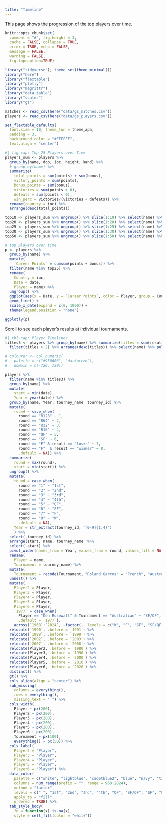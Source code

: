 ```yaml
---
title: "Timeline"
---
```


This page shows the progression of the top players over time.

```r
knitr::opts_chunk$set(
  comment = "#", fig.height = 3, 
  cache = FALSE, collapse = TRUE,
  error = TRUE, echo = FALSE,
  message = FALSE,
  warning = FALSE,
  fig.topcaption=TRUE)
```

```r
library("tidyverse"); theme_set(theme_minimal())
library("here")
library("flextable")
library("plotly")
library("magrittr")
library("data.table")
library("scales")
library("gt")

matches <- read_csv(here("data/gs_matches.csv"))
players <- read_csv(here("data/gs_players.csv"))

set_flextable_defaults(
  font.size = 10, theme_fun = theme_apa,
  padding = 3,
  background.color = "#FFFFFF",
  text.align = "center")
```

```r
#| fig-cap: Top 25 Players over Time
players_sum <- players %>%
  group_by(name, dob, ioc, height, hand) %>%
  # group_by(name) %>%
  summarize(
    total_points = sum(points) + sum(bonus),
    victory_points = sum(points),
    bonus_points = sum(bonus),
    victories = sum(points > 0),
    defeats = sum(points < 0),
    win_perc = victories/(victories + defeats)) %>%
  rename(country = ioc) %>%
  arrange(desc(total_points))

top10 <- players_sum %>% ungroup() %>% slice(1:10) %>% select(name) %>% pull()
top20 <- players_sum %>% ungroup() %>% slice(1:20) %>% select(name) %>% pull()
top25 <- players_sum %>% ungroup() %>% slice(1:25) %>% select(name) %>% pull()
top30 <- players_sum %>% ungroup() %>% slice(1:30) %>% select(name) %>% pull()
top50 <- players_sum %>% ungroup() %>% slice(1:50) %>% select(name) %>% pull()

# top players over time
p <- players %>%
  group_by(name) %>%
  mutate(
    `Career Points` = cumsum(points + bonus)) %>%
  filter(name %in% top25) %>%
  rename(
    Country = ioc,
    Date = date,
    Player = name) %>%
  ungroup() %>%
  ggplot(aes(x = Date, y = `Career Points`, color = Player, group = Country)) +
  geom_line() +
  scale_x_date(expand = c(0, 1000)) +
  theme(legend.position = "none")

ggplotly(p)
```

Scroll to see each player's results at individual tournaments.

```r
#| tbl-cap: Player Timelines
titles3 <- players %>% group_by(name) %>% summarize(titles = sum(result == "winner" & round == "F")) %>%
  filter(titles > 2) %>% arrange(desc(titles)) %>% select(name) %>% pull()

# colourer <- col_numeric(
#   palette = c("#950606", "darkgreen"),
#   domain = c(-720, 720))

players %>%
  filter(name %in% titles3) %>%
  group_by(name) %>%
  mutate(
    start = min(date),
    Year = year(date)) %>%
  group_by(name, Year, tourney_name, tourney_id) %>%
  mutate(
    round = case_when(
      round == "R128" ~ 1,
      round == "R64" ~ 2,
      round == "R32" ~ 3,
      round == "R16" ~ 4,
      round == "QF" ~ 5,
      round == "SF" ~ 6,
      round == "F" & result == "loser" ~ 7,
      round == "F"  & result == "winner" ~ 8,
      .default = NA)) %>%
  summarize(
    round = max(round),
    start = min(start)) %>%
  ungroup() %>%
  mutate(
    round = case_when(
      round == "1" ~ "1st",
      round == "2" ~ "2nd",
      round == "3" ~ "3rd",
      round == "4" ~ "4th",
      round == "5" ~ "QF",
      round == "6" ~ "SF",
      round == "7" ~ "F",
      round == "8" ~ "W",
      .default = NA),
    Year = str_extract(tourney_id, "[0-9]{1,4}")
    ) %>%
  select(-tourney_id) %>%
  arrange(start, name, tourney_name) %>%
  select(-start) %>%
  pivot_wider(names_from = Year, values_from = round, values_fill = NA) %>%
  rename(
    Player = name,
    Tournament = tourney_name) %>%
  mutate(
    Tournament = recode(Tournament, "Roland Garros" = "French", "Australian Open" = "Australian")) %>%
  unnest() %>%
  mutate(
    Player2 = Player,
    Player3 = Player,
    Player4 = Player,
    Player5 = Player,
    Player6 = Player,
    `1977` = case_when(
      Player == "Ken Rosewall" & Tournament == "Australian" ~ "SF/QF",
      .default = `1977`),
    across(`1968`:`2024`, ~factor(., levels = c("W", "F", "SF", "SF/QF", "QF", "4th", "3rd", "2nd", "1st", "")))) %>%
  relocate(`1990`, .before = `1991`) %>% 
  relocate(`1998`, .before = `1999`) %>% 
  relocate(`2002`, .before = `2003`) %>%
  relocate(`2007`, .before = `2008`) %>%
  relocate(Player2, .before = `1980`) %>% 
  relocate(Player3, .before = `1990`) %>% 
  relocate(Player4, .before = `2000`) %>% 
  relocate(Player5, .before = `2010`) %>% 
  relocate(Player6, .before = `2020`) %>%
  distinct() %>%
  gt() %>%
  cols_align(align = "center") %>%
  sub_missing(
    columns = everything(),
    rows = everything(),
    missing_text = " ") %>%
  cols_width(
    Player ~ px(200),
    Player2 ~ px(200),
    Player3 ~ px(200),
    Player4 ~ px(200),
    Player5 ~ px(200),
    Player6 ~ px(200),
    Tournament ~ px(100),
    everything() ~ px(50)) %>%
  cols_label(
    Player2 = "Player",
    Player3 = "Player",
    Player4 = "Player",
    Player5 = "Player",
    Player6 = "Player") %>%
  data_color(
    palette = c("white", "lightblue", "cadetblue2", "blue", "navy", "tan", "yellow", "yellow", "hotpink2", "forestgreen"),
    columns = num_range(prefix = "", range = 968:2024),
    method = "factor",
    levels = c(" ", "1st", "2nd", "3rd", "4th", "QF", "SF/QF", "SF", "F", "W"),
    apply_to = "fill",
    ordered = TRUE) %>%
  tab_style_body(
    fn = function(x) is.na(x),
    style = cell_fill(color = "white"))
```

